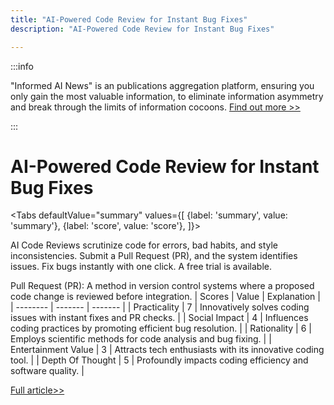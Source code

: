```yaml
---
title: "AI-Powered Code Review for Instant Bug Fixes"
description: "AI-Powered Code Review for Instant Bug Fixes"

---
```



:::info

"Informed AI News" is an publications aggregation platform, ensuring you only gain the most valuable information, to eliminate information asymmetry and break through the limits of information cocoons.  [Find out more >>](/)

:::

# AI-Powered Code Review for Instant Bug Fixes


<Tabs
	defaultValue="summary"
	values={[
	{label: 'summary', value: 'summary'},
	{label: 'score', value: 'score'},
]}>
<TabItem value="summary">


AI Code Reviews scrutinize code for errors, bad habits, and style inconsistencies. Submit a Pull Request (PR), and the system identifies issues. Fix bugs instantly with one click. A free trial is available.

Pull Request (PR): A method in version control systems where a proposed code change is reviewed before integration.
</TabItem>
<TabItem value="score">
	| Scores     | Value   | Explanation |
	| -------- | ------- | ------- |
	| Practicality  | 7    | Innovatively solves coding issues with instant fixes and PR checks.    |
	| Social Impact | 4     | Influences coding practices by promoting efficient bug resolution.    |
	| Rationality    | 6    | Employs scientific methods for code analysis and bug fixing.    |
	| Entertainment Value    | 3    | Attracts tech enthusiasts with its innovative coding tool.    |
	| Depth Of Thought    | 5    | Profoundly impacts coding efficiency and software quality.    |
</TabItem>
</Tabs>

[Full article>>](https://www.producthunt.com/posts/ellipsis-2)

